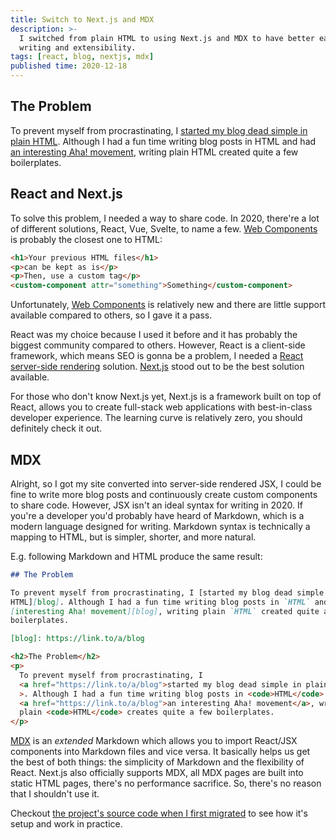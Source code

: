 ```yaml
---
title: Switch to Next.js and MDX
description: >-
  I switched from plain HTML to using Next.js and MDX to have better ease of
  writing and extensibility.
tags: [react, blog, nextjs, mdx]
published time: 2020-12-18
---
```


## The Problem

To prevent myself from procrastinating, I [started my blog dead simple in plain
HTML][start blog]. Although I had a fun time writing blog posts in HTML and had
[an interesting Aha! movement][start blog], writing plain HTML created quite a
few boilerplates.

## React and Next.js

To solve this problem, I needed a way to share code. In 2020, there're a lot of
different solutions, React, Vue, Svelte, to name a few. [Web Components] is
probably the closest one to HTML:

```html
<h1>Your previous HTML files</h1>
<p>can be kept as is</p>
<p>Then, use a custom tag</p>
<custom-component attr="something">Something</custom-component>
```

Unfortunately, [Web Components] is relatively new and there are little support
available compared to others, so I gave it a pass.

React was my choice because I used it before and it has probably the biggest
community compared to others. However, React is a client-side framework, which
means SEO is gonna be a problem, I needed a [React server-side rendering]
solution. [Next.js] stood out to be the best solution available.

For those who don't know Next.js yet, Next.js is a framework built on top of
React, allows you to create full-stack web applications with best-in-class
developer experience. The learning curve is relatively zero, you should
definitely check it out.

## MDX

Alright, so I got my site converted into server-side rendered JSX, I could be
fine to write more blog posts and continuously create custom components to share
code. However, JSX isn't an ideal syntax for writing in 2020. If you're a
developer you'd probably have heard of Markdown, which is a modern language
designed for writing. Markdown syntax is technically a mapping to HTML, but is
simpler, shorter, and more natural.

E.g. following Markdown and HTML produce the same result:

```md
## The Problem

To prevent myself from procrastinating, I [started my blog dead simple in plain
HTML][blog]. Although I had a fun time writing blog posts in `HTML` and had an
[interesting Aha! movement][blog], writing plain `HTML` created quite a few
boilerplates.

[blog]: https://link.to/a/blog
```

```html
<h2>The Problem</h2>
<p>
  To prevent myself from procrastinating, I
  <a href="https://link.to/a/blog">started my blog dead simple in plain HTML</a
  >. Although I had a fun time writing blog posts in <code>HTML</code> and had
  <a href="https://link.to/a/blog">an interesting Aha! movement</a>, writing
  plain <code>HTML</code> creates quite a few boilerplates.
</p>
```

[MDX] is an _extended_ Markdown which allows you to import React/JSX components
into Markdown files and vice versa. It basically helps us get the best of both
things: the simplicity of Markdown and the flexibility of React. Next.js also
officially supports MDX, all MDX pages are built into static HTML pages, there's
no performance sacrifice. So, there's no reason that I shouldn't use it.

Checkout [the project's source code when I first migrated][source code] to see
how it's setup and work in practice.

<!-- Links -->

[web components]: https://developer.mozilla.org/en-US/docs/Web/Web_Components
[next.js]: https://nextjs.org
[react server-side rendering]:
  https://www.digitalocean.com/community/tutorials/react-server-side-rendering
[mdx]: https://mdxjs.com
[start blog]: /blog/hello-world-start-blog-in-html
[source code]:
  https://github.com/phuctm97/phuctm97.com/tree/bea56e9213511f72bd6ce0ed587956098c058161
